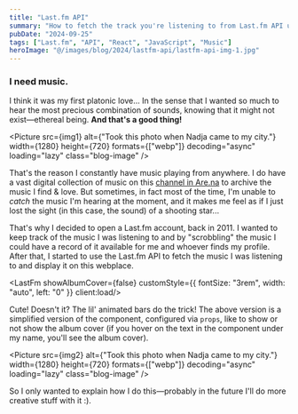 ```yaml
---
title: "Last.fm API"
summary: "How to fetch the track you're listening to from Last.fm API using React."
pubDate: "2024-09-25"
tags: ["Last.fm", "API", "React", "JavaScript", "Music"]
heroImage: "@/images/blog/2024/lastfm-api/lastfm-api-img-1.jpg"
---
```




### I need  music.

I think it was my first platonic love... In the sense that I wanted so much to hear the most precious combination of sounds, knowing that it might not exist—ethereal being. **And that's a good thing!**

<Picture
  src={img1}
  alt={"Took this photo when Nadja came to my city."}
  width={1280}
  height={720}
  formats={["webp"]}
  decoding="async"
  loading="lazy"
  class="blog-image"
/>

That's the reason I constantly have music playing from anywhere. I do have a vast digital collection of music on this [channel in Are.na](https://www.are.na/tilde-colon-pipe-degrees-degrees-bullet-period-pipe-colon-tilde/dimensions-in-music-sounds) to archive the music I find & love. But sometimes, in fact most of the time, I'm unable to _catch_ the music I'm hearing at the moment, and it makes me feel as if I just lost the sight (in this case, the sound) of a shooting star...

That's why I decided to open a Last.fm account, back in 2011. I wanted to keep track of the music I was listening to and by "scrobbling" the music I could have a record of it available for me and whoever finds my profile. After that, I started to use the Last.fm API to fetch the music I was listening to and display it on this webplace.

<LastFm showAlbumCover={false} customStyle={{
  fontSize: "3rem",
  width: "auto",
  left: "0"
}} client:load/>

Cute! Doesn't it? The lil' animated bars do the trick! The above version is a simplified version of the component, configured via `props`, like to show or not show the album cover (if you hover on the text in the component under my name, you'll see the album cover).

<Picture
  src={img2}
  alt={"Took this photo when Nadja came to my city."}
  width={1280}
  height={720}
  formats={["webp"]}
  decoding="async"
  loading="lazy"
  class="blog-image"
/>

So I only wanted to explain how I do this—probably in the future I'll do more creative stuff with it :).